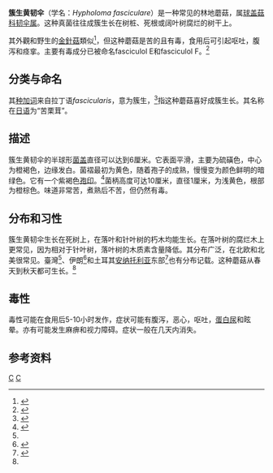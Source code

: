 {{Speciesbox 
| taxon = Hypholoma fasciculare 
| image = Pholiota in British Colombia.jpg
| authority = [[保罗·库默尔|保罗·库默尔]]
| synonyms = ''Naematoloma fasciculare'' <br/> ''Nematoloma fasciculare''
}}
{{mycomorphbox 
| name = Hypholoma fasciculare
| whichGills = free 
| capShape = convex 
| hymeniumType=gills
| stipeCharacter=ring
| ecologicalType=saprotrophic
| sporePrintColor=brown
| howEdible=poisonous
}}
'''簇生黄韧伞'''（学名：''Hypholoma fasciculare''）是一种常见的林地蘑菇，属[[球盖菇科|球盖菇科]][[韧伞属|韧伞属]]。这种真菌往往成簇生长在树桩、死根或阔叶树腐烂的树干上。

其外觀和野生的[[金針菇|金針菇]]類似<ref name=coa>{{cite av media|title=生態保育宣導短片 路邊野菇別亂採台灣毒蕈介紹|date=2014-08-04|publisher=行政院農業委員會|url=https://www.youtube.com/watch?v=o22XQ3L3p90}}</ref>，但这种蘑菇是苦的且有毒，食用后可引起呕吐，腹泻和痉挛。主要有毒成分已被命名fasciculol E和fasciculol F。<ref>{{Cite web |url=http://giftpflanzen.com/hypholoma_fasciculare.html |title=存档副本 |access-date=2011-01-20 |archive-date=2020-06-09 |archive-url=https://web.archive.org/web/20200609203613/http://www.giftpflanzen.com/hypholoma_fasciculare.html |dead-url=no }}</ref>

==分类与命名==
其[[种加词|种加词]]来自拉丁语''fascicularis''，意为簇生，<ref>{{cite book  | last = Simpson  | first = D.P.  | title = Cassell's Latin Dictionary  | publisher = Cassell Ltd.  | year = 1979   | edition = 5 | location = London  | isbn = 0-304-52257-0  | page = 883}}</ref>指这种蘑菇喜好成簇生长。其名称在[[日语|日语]]为“苦栗茸”。

== 描述 ==
簇生黄韧伞的半球形[[菌盖|菌盖]]直径可以达到6厘米。它表面平滑，主要为硫磺色，中心为橙褐色，边缘发白。菌褶最初为黄色，随着孢子的成熟，慢慢变为颜色鲜明的暗绿色。它有一个紫褐色[[孢印|孢印]]。<ref name ="Olerper77">{{cite book | author = Nilsson, Sven & Persson, Olle | year = 1977 | title = Fungi of Northern Europe 2: Gill-Fungi | publisher = Penguin, New York | isbn = 0-14-063-006-6}}</ref>菌柄高度可达10厘米，直径1厘米，为浅黄色，根部为橙棕色。味道非常苦，煮熟后不苦，但仍然有毒。

==分布和习性==
簇生黄韧伞生长在死树上，在落叶和针叶树的朽木均能生长。在落叶树的腐烂木上更常见，因为相对于针叶树，落叶树的木质素含量降低。其分布广泛，在北欧和北美很常见。臺灣<ref name=coa/>、伊朗<ref name=Asef2010>{{cite book |title=قارچهای سمی ایران (Qarch-ha-ye Sammi-ye Iran) |trans_title=Poisonous mushrooms of Iran |year=2010 |author=Asef Shayan, M.R. |publisher=Iran shenasi |page=214 |isbn=978-964-2725-29-8 |language=fa}}</ref>和土耳其[[安纳托利亚|安纳托利亚]]东部<ref name=Dem04>{{cite journal |author=Demirel K, Uzun Y, Kaya A |year=2004 |title=Some Poisonous Fungi of East Anatolia |journal=Turk J Bot |volume=28 |pages=215–19 |id= |url=http://journals.tubitak.gov.tr/botany/issues/bot-04-28-1-2/bot-28-1-2-23-0207-2.pdf |format=PDF |accessdate=2008-02-08 |archive-date=2005-05-05 |archive-url=https://web.archive.org/web/20050505044124/http://journals.tubitak.gov.tr/botany/issues/bot-04-28-1-2/bot-28-1-2-23-0207-2.pdf |dead-url=no }}</ref>也有分布记载。这种蘑菇从春天到秋天都可生长。<ref name ="Olerper77"/>

==毒性==
毒性可能在食用后5-10小时发作，症状可能有腹泻，恶心，呕吐，[[蛋白尿|蛋白尿]]和眩晕。亦有可能发生麻痹和视力障碍。症状一般在几天内消失。

==参考资料==
{{reflist}}
{{Taxonbar|from=Q752507}}

[[Category:韧伞属|C]]
[[Category:毒蕈|C]]